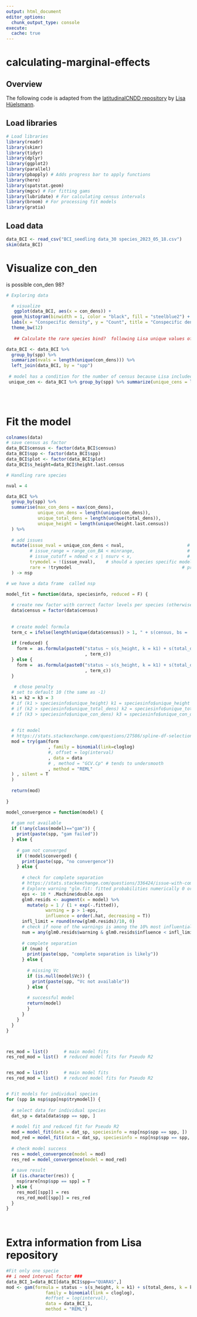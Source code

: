 ```yaml
---
output: html_document
editor_options: 
  chunk_output_type: console
execute: 
  cache: true
---
```


# calculating-marginal-effects

## Overview

::: callout-note
The following code is adapted from the [latitudinalCNDD repository](https://github.com/LisaHuelsmann/latitudinalCNDD/tree/main/code) by [Lisa Hüelsmann](https://demographicecology.com/).
:::

## Load libraries

```r

# Load libraries
library(readr)
library(skimr)
library(tidyr)
library(dplyr)
library(ggplot2)
library(parallel)
library(pbapply) # Adds progress bar to apply functions
library(here)
library(spatstat.geom)
library(mgcv) # For fitting gams
library(lubridate) # For calculating census intervals
library(broom) # For processing fit models
library(gratia)
```

## Load data

```r
data_BCI <- read_csv("BCI_seedling data_30 species_2023_05_18.csv")
skim(data_BCI)

```

# Visualize con_den
is possible con_den 98?
  
```r
  
# Exploring data 

  # visualize 
   ggplot(data_BCI, aes(x = con_dens)) +
  geom_histogram(binwidth = 1, color = "black", fill = "steelblue2") +
  labs(x = "Conspecific density", y = "Count", title = "Conspecific densities") + 
  theme_bw(12)
   
   ## Calculate the rare species bind?  following Lisa unique values of Con_Den with seems to be  > 4

data_BCI <- data_BCI %>% 
  group_by(spp) %>% 
  summarize(nvals = length(unique(con_dens))) %>% 
  left_join(data_BCI, by = "spp")
 
 # model has a condition for the number of census because Lisa included model even with one census but if more then census is a random factor
 unique_cen <- data_BCI %>% group_by(spp) %>% summarize(unique_cens = length(unique(census))) # our data has > 3 census
 

 
```

# Fit the model 

```r
colnames(data)
# save census as factor
data_BCI$census <- factor(data_BCI$census)
data_BCI$spp <- factor(data_BCI$spp)
data_BCI$plot <- factor(data_BCI$plot)
data_BCI$s_height=data_BCI$height.last.census

# Handling rare species

nval = 4  

data_BCI %>% 
  group_by(spp) %>% 
  summarise(max_con_dens = max(con_dens),
            unique_con_dens = length(unique(con_dens)),
            unique_total_dens = length(unique(total_dens)),
            unique_height = length(unique(height.last.census))
  ) %>% 
  
  # add issues
  mutate(issue_nval = unique_con_dens < nval,                        # less than nval unique values in conspecific densities
         # issue_range = range_con_BA < minrange,                    # range should at least be equal to minrange
         # issue_cutoff = ndead < x | nsurv < x,                     # ndead or nsurv below cutoff
         trymodel = !(issue_nval),    # should a species specific model be tried at all? | issue_range | issue_cutoff
         rare = !trymodel                                          # preliminary assignment of rare species
  ) -> nsp

# we have a data frame  called nsp

model_fit = function(data, speciesinfo, reduced = F) {
  
  # create new factor with correct factor levels per species (otherwise problem with margins)
  data$census = factor(data$census)
  
  
  # create model formula
  term_c = ifelse(length(unique(data$census)) > 1, " + s(census, bs = 're')", "") 
  
  if (reduced) {
    form =  as.formula(paste0("status ~ s(s_height, k = k1) + s(total_dens, k = k2)"
                              , term_c))
  } else {
    form =  as.formula(paste0("status ~ s(s_height, k = k1) + s(total_dens, k = k2)  + s(con_dens, k = k3)"
                              , term_c))
  }
  
   # chose penalty
  # set to default 10 (the same as -1)
  k1 = k2 = k3 = 3
  # if (k1 > speciesinfo$unique_height) k1 = speciesinfo$unique_height - 2
  # if (k2 > speciesinfo$unique_total_dens) k2 = speciesinfo$unique_total_dens - 2
  # if (k3 > speciesinfo$unique_con_dens) k3 = speciesinfo$unique_con_dens - 2
  
  
  # fit model
  # https://stats.stackexchange.com/questions/27586/spline-df-selection-in-a-general-additive-poisson-model-problem/71300#71300
  mod = try(gam(form
                , family = binomial(link=cloglog)
                #, offset = log(interval)
                , data = data
                # , method = "GCV.Cp" # tends to undersmooth
                , method = "REML"
  ) , silent = T
  )
  
  return(mod)
  
}

model_convergence = function(model) {
  
  # gam not available
  if (!any(class(model)=="gam")) {
    print(paste(spp, "gam failed"))
  } else {
    
    # gam not converged
    if (!model$converged) {
      print(paste(spp, "no convergence"))
    } else {
      
      # check for complete separation
      # https://stats.stackexchange.com/questions/336424/issue-with-complete-separation-in-logistic-regression-in-r
      # Explore warning "glm.fit: fitted probabilities numerically 0 or 1 occurred"
      eps <- 10 * .Machine$double.eps
      glm0.resids <- augment(x = model) %>%
        mutate(p = 1 / (1 + exp(-.fitted)),
               warning = p > 1-eps,
               influence = order(.hat, decreasing = T))
      infl_limit = round(nrow(glm0.resids)/10, 0)
      # check if none of the warnings is among the 10% most influential observations, than it is okay..
      num = any(glm0.resids$warning & glm0.resids$influence < infl_limit)
      
      # complete separation
      if (num) {
        print(paste(spp, "complete separation is likely"))
      } else {
        
        # missing Vc
        if (is.null(model$Vc)) {
          print(paste(spp, "Vc not available"))
        } else {
        
        # successful model
        return(model)
        }
      }
    }
  }
}



res_mod = list()      # main model fits
res_red_mod = list()  # reduced model fits for Pseudo R2


res_mod = list()      # main model fits
res_red_mod = list()  # reduced model fits for Pseudo R2


# Fit models for individual species
for (spp in nsp$spp[nsp$trymodel]) {
  
  # select data for individual species
  dat_sp = data[data$spp == spp, ]
  
  # model fit and reduced fit for Pseudo R2
  mod = model_fit(data = dat_sp, speciesinfo = nsp[nsp$spp == spp, ])
  mod_red = model_fit(data = dat_sp, speciesinfo = nsp[nsp$spp == spp, ], reduced = T)
  
  # check model success
  res = model_convergence(model = mod)
  res_red = model_convergence(model = mod_red)
  
  # save result
  if (is.character(res)) {
    nsp$rare[nsp$spp == spp] = T  
  } else {
    res_mod[[spp]] = res
    res_red_mod[[spp]] = res_red
  }
}

 
```

# Extra information from Lisa repository
```r
#Fit only one specie
## i need interval factor ###
data_BCI_1=data_BCI[data_BCI$spp=="QUARAS",]
mod <- gam(formula = status ~ s(s_height, k = k1) + s(total_dens, k = k2) + s(con_dens, k = k3),
               family = binomial(link = cloglog),
               #offset = log(interval),
               data = data_BCI_1,
               method = "REML")

```